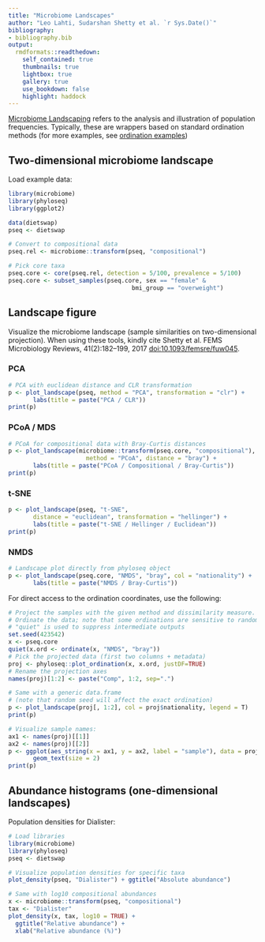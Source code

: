 ---
title: "Microbiome Landscapes"
author: "Leo Lahti, Sudarshan Shetty et al. `r Sys.Date()`"
bibliography: 
- bibliography.bib
output:
  rmdformats::readthedown:
    self_contained: true
    thumbnails: true
    lightbox: true
    gallery: true
    use_bookdown: false
    highlight: haddock
---
<!--
  %\VignetteEngine{knitr::rmarkdown}
  %\VignetteIndexEntry{microbiome tutorial - density}
  %\usepackage[utf8]{inputenc}
  %\VignetteEncoding{UTF-8}  
-->


[Microbiome Landscaping](https://academic.oup.com/femsre/article/doi/10.1093/femsre/fuw045/2979411/Intestinal-microbiome-landscaping-insight-in#58802539) refers to the analysis and illustration of population frequencies. Typically, these are wrappers based on standard ordination methods (for more examples, see [ordination examples](Ordination.html))


## Two-dimensional microbiome landscape

Load example data:

```{r landscaping, message=FALSE, warning=FALSE, eval=TRUE}
library(microbiome)
library(phyloseq)
library(ggplot2)

data(dietswap)
pseq <- dietswap

# Convert to compositional data
pseq.rel <- microbiome::transform(pseq, "compositional")

# Pick core taxa
pseq.core <- core(pseq.rel, detection = 5/100, prevalence = 5/100)
pseq.core <- subset_samples(pseq.core, sex == "female" &
	                               bmi_group == "overweight")
```


## Landscape figure

Visualize the microbiome landscape (sample similarities on two-dimensional projection). When using these tools, kindly cite Shetty et al. FEMS Microbiology Reviews, 41(2):182–199, 2017 [doi:10.1093/femsre/fuw045](https://doi.org/10.1093/femsre/fuw045).


### PCA

```{r landscape_pca, message=FALSE, warning=FALSE, fig.width=8, fig.height=6, fig.show="hold", out.width="400px"}
# PCA with euclidean distance and CLR transformation
p <- plot_landscape(pseq, method = "PCA", transformation = "clr") +
       labs(title = paste("PCA / CLR"))
print(p)
```


### PCoA / MDS

```{r landscape_pcoa, message=FALSE, warning=FALSE, fig.width=8, fig.height=6, fig.show="hold", out.width="400px"}
# PCoA for compositional data with Bray-Curtis distances
p <- plot_landscape(microbiome::transform(pseq.core, "compositional"),
                      method = "PCoA", distance = "bray") +
       labs(title = paste("PCoA / Compositional / Bray-Curtis"))
print(p)
```


### t-SNE

```{r landscape_tsne, message=FALSE, warning=FALSE, fig.width=8, fig.height=6, fig.show="hold", out.width="400px"}
p <- plot_landscape(pseq, "t-SNE",
       distance = "euclidean", transformation = "hellinger") +
       labs(title = paste("t-SNE / Hellinger / Euclidean"))       
print(p)
```


### NMDS

```{r landscape3, message=FALSE, warning=FALSE, fig.width=8, fig.height=6, fig.show="hold", out.width="400px"}
# Landscape plot directly from phyloseq object
p <- plot_landscape(pseq.core, "NMDS", "bray", col = "nationality") +
       labs(title = paste("NMDS / Bray-Curtis"))       
```





For direct access to the ordination coordinates, use the following:

```{r landscape4, message=FALSE, warning=FALSE, fig.width=8, fig.height=6, fig.show="hold", out.width="400px"}
# Project the samples with the given method and dissimilarity measure. 
# Ordinate the data; note that some ordinations are sensitive to random seed
# "quiet" is used to suppress intermediate outputs
set.seed(423542)
x <- pseq.core
quiet(x.ord <- ordinate(x, "NMDS", "bray"))
# Pick the projected data (first two columns + metadata)
proj <- phyloseq::plot_ordination(x, x.ord, justDF=TRUE)
# Rename the projection axes
names(proj)[1:2] <- paste("Comp", 1:2, sep=".")

# Same with a generic data.frame
# (note that random seed will affect the exact ordination)
p <- plot_landscape(proj[, 1:2], col = proj$nationality, legend = T)
print(p)

# Visualize sample names:
ax1 <- names(proj)[[1]]
ax2 <- names(proj)[[2]]
p <- ggplot(aes_string(x = ax1, y = ax2, label = "sample"), data = proj) +
       geom_text(size = 2)
print(p)
```


## Abundance histograms (one-dimensional landscapes)

Population densities for Dialister:

```{r hist, fig.width=6, fig.heigth=3, fig.show="hold", out.width="280px"}
# Load libraries
library(microbiome)
library(phyloseq)
pseq <- dietswap

# Visualize population densities for specific taxa
plot_density(pseq, "Dialister") + ggtitle("Absolute abundance")

# Same with log10 compositional abundances
x <- microbiome::transform(pseq, "compositional")
tax <- "Dialister"
plot_density(x, tax, log10 = TRUE) +
  ggtitle("Relative abundance") +
  xlab("Relative abundance (%)")
```

